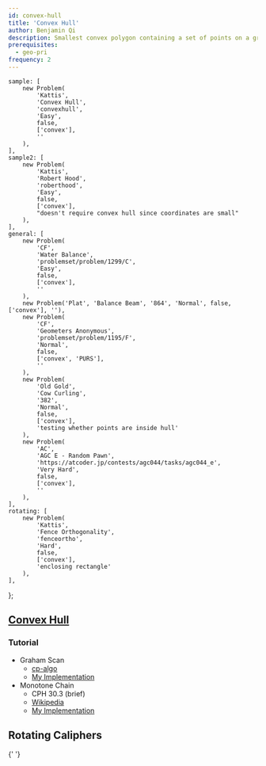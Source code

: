 ```yaml
---
id: convex-hull
title: 'Convex Hull'
author: Benjamin Qi
description: Smallest convex polygon containing a set of points on a grid.
prerequisites:
  - geo-pri
frequency: 2
---
```



	sample: [
		new Problem(
			'Kattis',
			'Convex Hull',
			'convexhull',
			'Easy',
			false,
			['convex'],
			''
		),
	],
	sample2: [
		new Problem(
			'Kattis',
			'Robert Hood',
			'roberthood',
			'Easy',
			false,
			['convex'],
			"doesn't require convex hull since coordinates are small"
		),
	],
	general: [
		new Problem(
			'CF',
			'Water Balance',
			'problemset/problem/1299/C',
			'Easy',
			false,
			['convex'],
			''
		),
		new Problem('Plat', 'Balance Beam', '864', 'Normal', false, ['convex'], ''),
		new Problem(
			'CF',
			'Geometers Anonymous',
			'problemset/problem/1195/F',
			'Normal',
			false,
			['convex', 'PURS'],
			''
		),
		new Problem(
			'Old Gold',
			'Cow Curling',
			'382',
			'Normal',
			false,
			['convex'],
			'testing whether points are inside hull'
		),
		new Problem(
			'AC',
			'AGC E - Random Pawn',
			'https://atcoder.jp/contests/agc044/tasks/agc044_e',
			'Very Hard',
			false,
			['convex'],
			''
		),
	],
	rotating: [
		new Problem(
			'Kattis',
			'Fence Orthogonality',
			'fenceortho',
			'Hard',
			false,
			['convex'],
			'enclosing rectangle'
		),
	],
};

## [Convex Hull](https://en.wikipedia.org/wiki/Convex_hull_algorithms)

<Problems problems={problems.sample} />

### Tutorial

- Graham Scan
  - [cp-algo](https://cp-algorithms.com/geometry/grahams-scan-convex-hull.html)
  - [My Implementation](<https://github.com/bqi343/USACO/blob/master/Implementations/content/geometry%20(13)/Polygons/ConvexHull2.h>)
- Monotone Chain
  - CPH 30.3 (brief)
  - [Wikipedia](https://en.wikibooks.org/wiki/Algorithm_Implementation/Geometry/Convex_hull/Monotone_chain)
  - [My Implementation](<https://github.com/bqi343/USACO/blob/master/Implementations/content/geometry%20(13)/Polygons/ConvexHull%20(13.2).h>)

<Problems problems={problems.general} />

## Rotating Caliphers

<Problems problems={problems.sample2} />

<Resources>
	<Resource
		source="CF"
		title="Rotating calipers technique and applications"
		url="blog/entry/46162"
	>
		{' '}
	</Resource>
</Resources>

<Problems problems={problems.rotating} />
